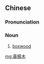 {{also|黄杨木}}
==Chinese==
{{zh-forms|s=黄杨木|type=21}}

===Pronunciation===
{{zh-pron
|m=huángyángmù
|cat=n
}}

===Noun===
{{zh-noun}}

# [[boxwood]]

[[mg:黃楊木]]